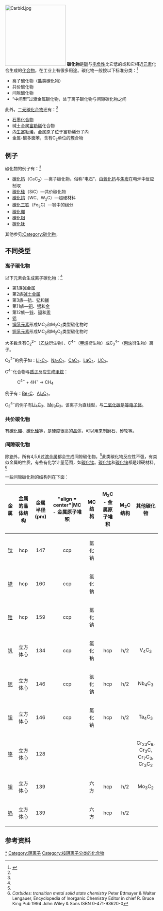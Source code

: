 [[File:Carbid.jpg|200px]]
'''碳化物'''是[[碳|碳]]与[[电负性|电负性]]比它低的或和它相近[[元素|元素]]化合生成的[[化合物|化合物]]，在工业上有很多用途。碳化物一般按以下标准分类：<ref name= "Greenwood">{{Greenwood&Earnshaw}}</ref>
* 离子碳化物（盐类碳化物）
* 共价碳化物 
* 间隙碳化物
* “中间型”过渡金属碳化物，处于离子碳化物与间隙碳化物之间
  
此外，[[二元化合物|二元碳化合物]]还有：<ref name= "Greenwood"/> 
* [[石墨化合物|石墨化合物]]
* 碱土金属[[富勒烯|富勒烯]]化合物
* [[内生富勒烯|内生富勒烯]]，金属原子位于富勒烯分子内
* 金属-碳多面苯，含有C<sub>2</sub>单位的簇合物

== 例子 ==
碳化物的例子有：<ref name= "Greenwood"/>
* [[碳化钙|碳化钙]]（CaC<sub>2</sub>）—离子碳化物，俗称“电石”，由[[氧化钙|氧化钙]]与[[焦炭|焦炭]]在电炉中反应制取 
* [[碳化硅|碳化硅]]（SiC）—共价碳化物
* [[碳化钨|碳化钨]]（WC、W<sub>2</sub>C）—超硬材料
* [[碳化三铁|碳化三铁]]（Fe<sub>3</sub>C）—钢中的组分
* [[碳化硼|碳化硼]]
* [[碳化钽|碳化钽]]
* [[碳化钛|碳化钛]]

其他参见[[:Category:碳化物|:Category:碳化物]]。

== 不同类型 ==
=== 离子碳化物 ===
以下元素会生成离子碳化物：<ref name= "Greenwood"/> 
* 第1族[[碱金属|碱金属]]
* 第2族[[碱土金属|碱土金属]]
* 第3族—[[钪|钪]]、[[钇|钇]]和[[镧|镧]]
* 第11族—[[乙炔亚铜|铜]]、[[乙炔银|银]]和[[金|金]]
* 第12族—[[锌|锌]]、[[镉|镉]]和[[汞|汞]]
* [[铝|铝]]
* [[镧系元素|镧系元素]]形成MC<sub>2</sub>和M<sub>2</sub>C<sub>3</sub>类型碳化物时
* [[锕系元素|锕系元素]]形成MC<sub>2</sub>和M<sub>2</sub>C<sub>3</sub>类型碳化物时

大多数含有C<sub>2</sub><sup>2<nowiki>−</nowiki></sup>（[[乙炔|乙炔]]衍生物）、C<sup>4<nowiki>−</nowiki></sup>（[[甲烷|甲烷]]衍生物）或C<sub>3</sub><sup>4<nowiki>−</nowiki></sup>（[[丙炔|丙炔]]衍生物）离子。

C<sub>2</sub><sup>2<nowiki>−</nowiki></sup>的例子如：[[碳化锂|Li<sub>2</sub>C<sub>2</sub>]]、[[碳化钠|Na<sub>2</sub>C<sub>2</sub>]]、[[碳化钙|CaC<sub>2</sub>]]、[[碳化镧|LaC<sub>2</sub>]]、[[碳化铀|UC<sub>2</sub>]]。

C<sup>4<nowiki>−</nowiki></sup>化合物与[[质子|质子]]反应生成[[甲烷|甲烷]]：
:C<sup>4<nowiki>−</nowiki></sup> + 4H<sup>+</sup> → CH<sub>4</sub>
例子有：[[碳化铍|Be<sub>2</sub>C]]、[[碳化铝|Al<sub>4</sub>C<sub>3</sub>]]。

C<sub>3</sub><sup>4<nowiki>−</nowiki></sup>的例子有[[碳化锂|Li<sub>4</sub>C<sub>3</sub>]]、[[化镁|Mg<sub>2</sub>C<sub>3</sub>]]。该离子为直线型，与[[二氧化碳|二氧化碳]]是[[等电子体|等电子体]]。

=== 共价碳化物 ===
有[[碳化硼|碳化硼]]、[[碳化硅|碳化硅]]等，是硬度很高的[[晶体|晶体]]，可以用来制磨石、砂轮等。

=== 间隙碳化物 ===
除[[铬|铬]]外，所有4,5,6[[过渡金属|过渡金属]]都会生成间隙碳化物。<ref name= "Greenwood"/>此类碳化物反应性不强，有类似金属的性质，有些有化学计量范围，如[[碳化钛|碳化钛]]。[[碳化钛|碳化钛]]和[[碳化钨|碳化钨]]都是超硬材料。<ref name = "Ettmayer">''Carbides: transition metal solid state chemistry'' Peter Ettmayer & Walter Lengauer, Encyclopedia of Inorganic Chemistry Editor in chief  R. Bruce King Pub 1994 John Wiley & Sons ISBN 0-471-93620-0</ref>

一些间隙碳化物的结构列在下面：

{| class="wikitable"
|-
! 金属
! 金属的晶体结构
! 金属半径 (pm)
! "align = center"|MC <br />- 金属原子堆积
! MC 结构
! M<sub>2</sub>C <br />- 金属原子堆积
! M<sub>2</sub>C 结构
! 其他碳化物
|-
| align = "center" | [[钛|钛]]
| align = "center" |hcp
| align = "center" |147
| align = "center"|ccp
| align = "center" |氯化钠
| 
|
|
|-
| align = "center" | [[锆|锆]]
| align = "center" |hcp
| align = "center" |160
| align = "center" |ccp
| align = "center" |氯化钠 
|
|
|
|-
| align = "center" | [[铪|铪]]
| align = "center" |hcp
| align = "center" |159
| align = "center" |ccp
| align = "center" |氯化钠
|
|
|
|-
| align = "center" | [[钒|钒]]
| align = "center" |立方体心
| align = "center" |134
| align = "center" |ccp
| align = "center" |氯化钠
| align = "center" |hcp
| align = "center" |h/2
| align = "center" |V<sub>4</sub>C<sub>3</sub>
|-
| align = "center" | [[铌|铌]]
| align = "center" |立方体心
| align = "center" | 146
| align = "center" |ccp
| align = "center" |氯化钠
| align = "center" | hcp
| align = "center" | h/2
| align = "center" |Nb<sub>4</sub>C<sub>3</sub>
|-
| align = "center" | [[钽|钽]]
| align = "center" |立方体心
| align = "center" | 146
| align = "center" |ccp
| align = "center" |氯化钠
| align = "center" |hcp
| align = "center" |h/2
| align = "center" |Ta<sub>4</sub>C<sub>3</sub>
|-
| align = "center" | [[铬|铬]]
| align = "center" |立方体心
| align = "center" |128
|
|
| 
| 
|align = "center" |Cr<sub>23</sub>C<sub>6</sub>, Cr<sub>3</sub>C,<br /> Cr<sub>7</sub>C<sub>3</sub>, Cr<sub>3</sub>C<sub>2</sub>
|-
| align = "center" | [[钼|钼]]
| align = "center" |立方体心
| align = "center" |139
|
| align = "center" |六方
| align = "center" |hcp
| align = "center" |h/2
| align = "center" |Mo<sub>3</sub>C<sub>2</sub>
|-
| align = "center" | [[钨|钨]]
| align = "center" |立方体心
| align = "center" |139
|
| align = "center" |六方
| align = "center" |hcp
| align = "center" |h/2
| 
|}

== 参考资料 ==
<div class="references-small">
<references/>
</div>

{{Inorganic compounds of carbon}}
{{碳化物}}

{{Authority control}}
[[Category:碳化物|*]]
[[Category:阴离子|Category:阴离子]]
[[Category:按阴离子分类的化合物|Category:按阴离子分类的化合物]]